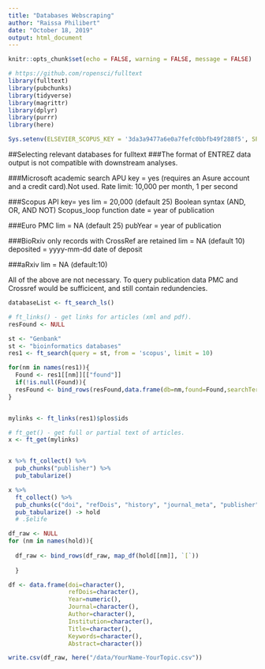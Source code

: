 ```yaml
---
title: "Databases Webscraping"
author: "Raissa Philibert"
date: "October 18, 2019"
output: html_document
---
```


```r

knitr::opts_chunk$set(echo = FALSE, warning = FALSE, message = FALSE)

```


```r
# https://github.com/ropensci/fulltext
library(fulltext)
library(pubchunks)
library(tidyverse)
library(magrittr)
library(dplyr)
library(purrr)
library(here)

```

```r
Sys.setenv(ELSEVIER_SCOPUS_KEY = '3da3a9477a6e0a7fefc0bbfb49f288f5', SPRINGER_KEY = 'dc293398c185c33d930865ae1fd6eae3', ENTREZ_KEY = "1621b309cd4dab23f28c432d4e7baa76d909" )

```

##Selecting relevant databases for fulltext 
###The format of ENTREZ data output is not compatible with downstream analyses. 

###Microsoft academic search 
APU key = yes (requires an Asure account and a credit card).Not used. 
Rate limit: 10,000 per month, 1 per second

###Scopus 
API key= yes
lim = 20,000 (default 25)
Boolean syntax (AND, OR, AND NOT)
Scopus_loop function
date = year of publication

###Euro PMC
lim = NA (default 25)
pubYear = year of publication


###BioRxiv
only records with CrossRef are retained
lim = NA (default 10)
deposited = yyyy-mm-dd date of deposit

###aRxiv
lim = NA (default:10)

All of the above are not necessary. To query publication data PMC and Crossref would be sufficicent, and still contain redundencies.  


```r

databaseList <- ft_search_ls()

# ft_links() - get links for articles (xml and pdf).
resFound <- NULL

st <- "Genbank"
st <- "bioinformatics databases"
res1 <- ft_search(query = st, from = 'scopus', limit = 10)

for(nm in names(res1)){
  Found <- res1[[nm]][["found"]]
  if(!is.null(Found)){
  resFound <- bind_rows(resFound,data.frame(db=nm,found=Found,searchTerm=st))}
}


mylinks <- ft_links(res1)$plos$ids

# ft_get() - get full or partial text of articles.
x <- ft_get(mylinks)


x %>% ft_collect() %>% 
  pub_chunks("publisher") %>% 
  pub_tabularize()

x %>%
  ft_collect() %>% 
  pub_chunks(c("doi", "refDois", "history", "journal_meta", "publisher", "author", "aff", "title", "keywords", "abstract")) %>%  
  pub_tabularize() -> hold
  # .$elife

```



```r

df_raw <- NULL
for (nm in names(hold)){
  
  df_raw <- bind_rows(df_raw, map_df(hold[[nm]], `[`))
  
  }

df <- data.frame(doi=character(),
                 refDois=character(),
                 Year=numeric(),
                 Journal=character(),
                 Author=character(),
                 Institution=character(),
                 Title=character(),
                 Keywords=character(),
                 Abstract=character())

```

```r

write.csv(df_raw, here("/data/YourName-YourTopic.csv"))

```


